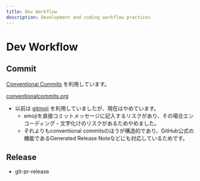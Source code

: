 ```yaml
---
title: Dev Workflow
description: Development and coding workflow practices
---
```


# Dev Workflow

## Commit

[Conventional Commits](https://www.conventionalcommits.org/ja/v1.0.0/) を利用しています。

[conventionalcommits.org](https://www.conventionalcommits.org/ja/v1.0.0/)

* 以前は [gitmoji](https://gitmoji.dev/) を利用していましたが、現在はやめています。
  * emojiを直接コミットメッセージに記入するリスクがあり、その場合エンコーディング・文字化けのリスクがあるためやめました。
  * それよりもconventional commitsのほうが構造的であり、GitHub公式の機能であるGenerated Release Noteなどにも対応しているためです。

## Release

* git-pr-release

